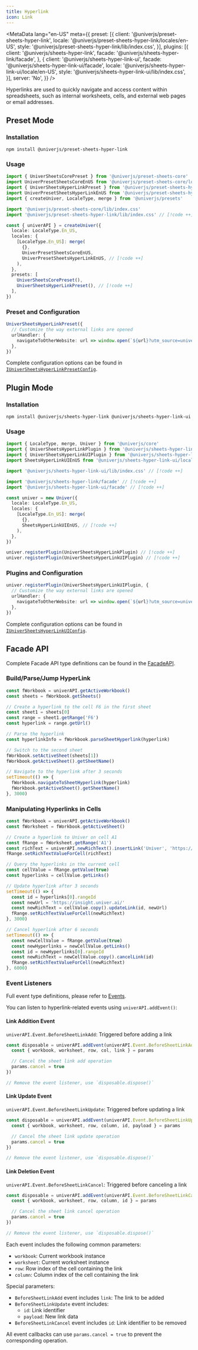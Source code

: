 ```yaml
---
title: Hyperlink
icon: Link
---
```


<MetaData
  lang="en-US"
  meta={{
    preset: [{
      client: '@univerjs/preset-sheets-hyper-link',
      locale: '@univerjs/preset-sheets-hyper-link/locales/en-US',
      style: '@univerjs/preset-sheets-hyper-link/lib/index.css',
    }],
    plugins: [{
      client: '@univerjs/sheets-hyper-link',
      facade: '@univerjs/sheets-hyper-link/facade',
    }, {
      client: '@univerjs/sheets-hyper-link-ui',
      facade: '@univerjs/sheets-hyper-link-ui/facade',
      locale: '@univerjs/sheets-hyper-link-ui/locale/en-US',
      style: '@univerjs/sheets-hyper-link-ui/lib/index.css',
    }],
    server: 'No',
  }}
/>

Hyperlinks are used to quickly navigate and access content within spreadsheets, such as internal worksheets, cells, and external web pages or email addresses.

## Preset Mode

### Installation

```package-install
npm install @univerjs/preset-sheets-hyper-link
```

### Usage

```typescript
import { UniverSheetsCorePreset } from '@univerjs/preset-sheets-core'
import UniverPresetSheetsCoreEnUS from '@univerjs/preset-sheets-core/locales/en-US'
import { UniverSheetsHyperLinkPreset } from '@univerjs/preset-sheets-hyper-link' // [!code ++]
import UniverPresetSheetsHyperLinkEnUS from '@univerjs/preset-sheets-hyper-link/locales/en-US' // [!code ++]
import { createUniver, LocaleType, merge } from '@univerjs/presets'

import '@univerjs/preset-sheets-core/lib/index.css'
import '@univerjs/preset-sheets-hyper-link/lib/index.css' // [!code ++]

const { univerAPI } = createUniver({
  locale: LocaleType.En_US,
  locales: {
    [LocaleType.En_US]: merge(
      {},
      UniverPresetSheetsCoreEnUS,
      UniverPresetSheetsHyperLinkEnUS, // [!code ++]
    ),
  },
  presets: [
    UniverSheetsCorePreset(),
    UniverSheetsHyperLinkPreset(), // [!code ++]
  ],
})
```

### Preset and Configuration

```typescript
UniverSheetsHyperLinkPreset({
  // Customize the way external links are opened
  urlHandler: {
    navigateToOtherWebsite: url => window.open(`${url}?utm_source=univer`, '_blank'),
  },
})
```

Complete configuration options can be found in [`IUniverSheetsHyperLinkPresetConfig`](https://github.com/dream-num/univer-presets/blob/dev/packages/preset-sheets-hyper-link/src/umd.ts#L14).

## Plugin Mode

### Installation

```package-install
npm install @univerjs/sheets-hyper-link @univerjs/sheets-hyper-link-ui
```

### Usage

```typescript
import { LocaleType, merge, Univer } from '@univerjs/core'
import { UniverSheetsHyperLinkPlugin } from '@univerjs/sheets-hyper-link' // [!code ++]
import { UniverSheetsHyperLinkUIPlugin } from '@univerjs/sheets-hyper-link-ui' // [!code ++]
import SheetsHyperLinkUIEnUS from '@univerjs/sheets-hyper-link-ui/locale/en-US' // [!code ++]

import '@univerjs/sheets-hyper-link-ui/lib/index.css' // [!code ++]

import '@univerjs/sheets-hyper-link/facade' // [!code ++]
import '@univerjs/sheets-hyper-link-ui/facade' // [!code ++]

const univer = new Univer({
  locale: LocaleType.En_US,
  locales: {
    [LocaleType.En_US]: merge(
      {},
      SheetsHyperLinkUIEnUS, // [!code ++]
    ),
  },
})

univer.registerPlugin(UniverSheetsHyperLinkPlugin) // [!code ++]
univer.registerPlugin(UniverSheetsHyperLinkUIPlugin) // [!code ++]
```

### Plugins and Configuration

```typescript
univer.registerPlugin(UniverSheetsHyperLinkUIPlugin, {
  // Customize the way external links are opened
  urlHandler: {
    navigateToOtherWebsite: url => window.open(`${url}?utm_source=univer`, '_blank'),
  },
})
```

Complete configuration options can be found in [`IUniverSheetsHyperLinkUIConfig`](https://github.com/dream-num/univer/blob/dev/packages/sheets-hyper-link-ui/src/controllers/config.schema.ts#L26).

## Facade API

Complete Facade API type definitions can be found in the [FacadeAPI](https://reference.univer.ai/en-US).

### Build/Parse/Jump HyperLink

```typescript
const fWorkbook = univerAPI.getActiveWorkbook()
const sheets = fWorkbook.getSheets()

// Create a hyperlink to the cell F6 in the first sheet
const sheet1 = sheets[0]
const range = sheet1.getRange('F6')
const hyperlink = range.getUrl()

// Parse the hyperlink
const hyperlinkInfo = fWorkbook.parseSheetHyperlink(hyperlink)

// Switch to the second sheet
fWorkbook.setActiveSheet(sheets[1])
fWorkbook.getActiveSheet().getSheetName()

// Navigate to the hyperlink after 3 seconds
setTimeout(() => {
  fWorkbook.navigateToSheetHyperlink(hyperlink)
  fWorkbook.getActiveSheet().getSheetName()
}, 3000)
```

### Manipulating Hyperlinks in Cells

```typescript
const fWorkbook = univerAPI.getActiveWorkbook()
const fWorksheet = fWorkbook.getActiveSheet()

// Create a hyperlink to Univer on cell A1
const fRange = fWorksheet.getRange('A1')
const richText = univerAPI.newRichText().insertLink('Univer', 'https://univer.ai/')
fRange.setRichTextValueForCell(richText)

// Query the hyperlinks in the current cell
const cellValue = fRange.getValue(true)
const hyperlinks = cellValue.getLinks()

// Update hyperlink after 3 seconds
setTimeout(() => {
  const id = hyperlinks[0].rangeId
  const newUrl = 'https://insight.univer.ai/'
  const newRichText = cellValue.copy().updateLink(id, newUrl)
  fRange.setRichTextValueForCell(newRichText)
}, 3000)

// Cancel hyperlink after 6 seconds
setTimeout(() => {
  const newCellValue = fRange.getValue(true)
  const newHyperlinks = newCellValue.getLinks()
  const id = newHyperlinks[0].rangeId
  const newRichText = newCellValue.copy().cancelLink(id)
  fRange.setRichTextValueForCell(newRichText)
}, 6000)
```

### Event Listeners

Full event type definitions, please refer to [Events](https://reference.univer.ai/en-US/classes/FEventName).

You can listen to hyperlink-related events using `univerAPI.addEvent()`:

#### Link Addition Event

`univerAPI.Event.BeforeSheetLinkAdd`: Triggered before adding a link

```typescript
const disposable = univerAPI.addEvent(univerAPI.Event.BeforeSheetLinkAdd, (params) => {
  const { workbook, worksheet, row, col, link } = params

  // Cancel the sheet link add operation
  params.cancel = true
})

// Remove the event listener, use `disposable.dispose()`
```

#### Link Update Event

`univerAPI.Event.BeforeSheetLinkUpdate`: Triggered before updating a link

```typescript
const disposable = univerAPI.addEvent(univerAPI.Event.BeforeSheetLinkUpdate, (params) => {
  const { workbook, worksheet, row, column, id, payload } = params

  // Cancel the sheet link update operation
  params.cancel = true
})

// Remove the event listener, use `disposable.dispose()`
```

#### Link Deletion Event

`univerAPI.Event.BeforeSheetLinkCancel`: Triggered before canceling a link

```typescript
const disposable = univerAPI.addEvent(univerAPI.Event.BeforeSheetLinkCancel, (params) => {
  const { workbook, worksheet, row, column, id } = params

  // Cancel the sheet link cancel operation
  params.cancel = true
})

// Remove the event listener, use `disposable.dispose()`
```

Each event includes the following common parameters:
- `workbook`: Current workbook instance
- `worksheet`: Current worksheet instance
- `row`: Row index of the cell containing the link
- `column`: Column index of the cell containing the link

Special parameters:
- `BeforeSheetLinkAdd` event includes `link`: The link to be added
- `BeforeSheetLinkUpdate` event includes:
  - `id`: Link identifier
  - `payload`: New link data
- `BeforeSheetLinkCancel` event includes `id`: Link identifier to be removed

All event callbacks can use `params.cancel = true` to prevent the corresponding operation.
